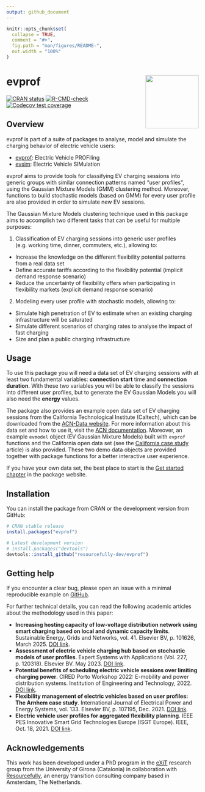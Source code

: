 ```yaml
---
output: github_document
---
```


<!-- README.md is generated from README.Rmd. Please edit that file -->

```r
knitr::opts_chunk$set(
  collapse = TRUE,
  comment = "#>",
  fig.path = "man/figures/README-",
  out.width = "100%"
)
```

# evprof <a href='https://resourcefully-dev.github.io/evprof/'><img src='man/figures/logo.png' align="right" height="139" /></a>

<!-- badges: start -->
[![CRAN status](https://www.r-pkg.org/badges/version/evprof)](https://cran.r-project.org/package=evprof)
[![R-CMD-check](https://github.com/mcanigueral/evprof/actions/workflows/R-CMD-check.yaml/badge.svg)](https://github.com/mcanigueral/evprof/actions/workflows/R-CMD-check.yaml)
[![Codecov test coverage](https://codecov.io/gh/mcanigueral/evprof/branch/master/graph/badge.svg)](https://app.codecov.io/gh/mcanigueral/evprof?branch=master)
<!-- badges: end -->


## Overview

evprof is part of a suite of packages to analyse, model and simulate the charging behavior of electric vehicle users:

* [evprof](https://resourcefully-dev.github.io/evprof/): Electric Vehicle PROFiling
* [evsim](https://resourcefully-dev.github.io/evsim/): Electric Vehicle SIMulation

evprof aims to provide tools for classifying EV charging sessions into generic groups with similar connection patterns named "user profiles", using the Gaussian Mixture Models (GMM) clustering method. Moreover, functions to build stochastic models (based on GMM) for every user profile are also provided in order to simulate new EV sessions.

The Gaussian Mixture Models clustering technique used in this package aims to accomplish two different tasks that can be useful for multiple purposes:

1. Classification of EV charging sessions into generic user profiles (e.g. working time, dinner, commuters, etc.), allowing to:
  * Increase the knowledge on the different flexibility potential patterns from a real data set
  * Define accurate tariffs according to the flexibility potential (implicit demand response scenario)
  * Reduce the uncertainty of flexibility offers when participating in flexibility markets (explicit demand response scenario)
2. Modeling every user profile with stochastic models, allowing to:
  * Simulate high penetration of EV to estimate when an existing charging infrastructure will be saturated
  * Simulate different scenarios of charging rates to analyse the impact of fast charging
  * Size and plan a public charging infrastructure


## Usage

To use this package you will need a data set of EV charging sessions with at least two fundamental variables: **connection start** time and **connection duration**. 
With these two variables you will be able to classify the sessions into different user profiles, but to generate the EV Gaussian Models you will also need the **energy** values.

The package also provides an example open data set of EV charging sessions from the California Technological Institute (Caltech), which can be downloaded from the [ACN-Data website](https://ev.caltech.edu/dataset). For more information about this data set and how to use it, visit the [ACN documentation](https://acnportal.readthedocs.io/en/latest/). Moreover, an example `evmodel` object (EV Gaussian Mixture Models) built with `evprof` functions and the California open data set (see the [California case study](https://resourcefully-dev.github.io/evprof/articles/california.html) article) is also provided. These two demo data objects are provided together with package functions for a better interactive user experience.

If you have your own data set, the best place to start is the [Get started chapter](https://resourcefully-dev.github.io/evprof/articles/evprof.html) in the package website. 


## Installation

You can install the package from CRAN or the development version from GitHub:

```r
# CRAN stable release
install.packages("evprof")

# Latest development version
# install.packages("devtools")
devtools::install_github("resourcefully-dev/evprof")
```


## Getting help

If you encounter a clear bug, please open an issue with a minimal reproducible example on [GitHub](https://github.com/mcanigueral/evprof/issues).

For further technical details, you can read the following academic articles about the methodology used in this paper:

* **Increasing hosting capacity of low-voltage distribution network using smart charging based on local and dynamic capacity limits**. Sustainable Energy, Grids and Networks, vol. 41. Elsevier BV, p. 101626, March 2025. [DOI link](https://doi.org/10.1016/j.segan.2025.101626).
* **Assessment of electric vehicle charging hub based on stochastic models of user profiles**. Expert Systems with Applications (Vol. 227, p. 120318). Elsevier BV. May 2023. [DOI link](https://doi.org/10.1016/j.eswa.2023.120318).
* **Potential benefits of scheduling electric vehicle sessions over limiting charging power**. CIRED Porto Workshop 2022: E-mobility and power distribution systems. Institution of Engineering and Technology, 2022. [DOI link](https://ieeexplore.ieee.org/abstract/document/9841653).
* **Flexibility management of electric vehicles based on user profiles: The Arnhem case study**. International Journal of Electrical Power and Energy Systems, vol. 133. Elsevier BV, p. 107195, Dec. 2021. [DOI link](https://doi.org/10.1016/j.ijepes.2021.107195).
* **Electric vehicle user profiles for aggregated flexibility planning**. IEEE PES Innovative Smart Grid Technologies Europe (ISGT Europe). IEEE, Oct. 18, 2021. [DOI link](https://doi.org/10.1109/isgteurope52324.2021.9639931).


## Acknowledgements

This work has been developed under a PhD program in the [eXiT](https://exit.udg.edu) research group from the University of Girona (Catalonia) in collaboration with [Resourcefully](https://resourcefully.nl/), an energy transition consulting company based in Amsterdam, The Netherlands.

